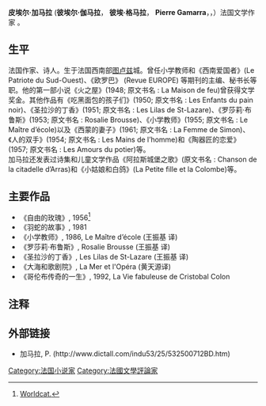 {{Infobox writer <!-- see Template:Infobox writer -->
| 图像     =  Pierre_Gamarra_2008.jpg 
| 图像大小 = 220px
| 图像说明 = 
| 姓名     = 
| 原文名称 = Pierre Gamarra
| 字       = 
| 号       = 
| 笔名     = 
| 原名     = Pierre Albert Gamarra
| 出生     =  {{birth date|df=yes|1919|7|10}}
| 出生地点 = [[法国|法国]][[图卢兹|图卢兹]]
| 逝世     =  {{death date and age|df=yes|2009|5|20|1919|7|10}}
| 逝世地点 = 法国图卢兹
| 居处     =  
| 职业     = [[小说家|小说家]]、[[诗人|诗人]]
| 国籍     = 法国
| 种族     = 
| 公民权   = 
| 教育程度 =  
| 母校     =  
| 创作时期 = 1942年-2009年
| 体裁     = [[小说|小说]], 青少年文学, 诗集
| 主题     = 
| 文学运动 = 
| 代表作   = | 父母     = 
| 配偶     =  <!--{{marriage|姓名|年份}} -->
| 伴侣     = 
| 子女     = 
| 亲属     = 
| 受影响于 = 
| 施影响于 = 
| 奖项     = <!--  {{Awards|award= |year= |title= }} -->
| 官方网   = <!--  {{URL|website}} -->
| 签名     = Pierre_Gamarra_Signature_BW.jpg 
}}
'''皮埃尔·加马拉''' ('''彼埃尔·伽马拉'''， '''彼埃·格马拉'''， '''Pierre Gamarra'''，{{IPA-fr|pjɛʁ gamaˈʁa}}，{{bd|1919年|7月10日|2009年|5月20日|catIdx=Gamarra}}）法国文学作家 。

== 生平 ==
法国作家、诗人。生于法国西南部[[图卢兹|图卢兹]]城。曾任小学教师和《西南爱国者》(Le Patriote du Sud-Ouest)、《欧罗巴》 (Revue EUROPE) 等期刊的主编、秘书长等职。他的第一部小说《火之屋》(1948; 原文书名 : La Maison de feu)曾获得文学奖金。其他作品有《吃黑面包的孩子们》(1950; 原文书名 : Les Enfants du pain noir)、《圣拉沙的丁香》(1951; 原文书名 : Les Lilas de St-Lazare)、《罗莎莉·布鲁斯》(1953; 原文书名 : Rosalie Brousse)、《小学教师》(1955; 原文书名 : Le Maître d’école)以及《西蒙的妻子》(1961; 原文书名 : La Femme de Simon)、《人的双手》(1954; 原文书名 : Les Mains de l’homme)和《陶器匠的恋爱》(1957; 原文书名 : Les Amours du potier)等。<br />加马拉还发表过诗集和儿童文学作品《阿拉斯城堡之歌》(原文书名 : Chanson de la citadelle d’Arras)和《小姑娘和白鸽》(La Petite fille et la Colombe)等。

== 主要作品 ==
*《自由的玫瑰》, 1956<ref>[http://www.worldcat.org/search?q=kw%3A%22Gamarra%2C+Pierre++%22&dblist=638&fq=ln%3Achi&qt=facet_ln%3A Worldcat.]</ref>
*《羽蛇的故事》, 1981
* 《小学教师》, 1986, Le Maître d’école (王振基 译)
* 《罗莎莉·布鲁斯》, Rosalie Brousse (王振基 译)
* 《圣拉沙的丁香》, Les Lilas de St-Lazare (王振基 译)
* 《大海和歌剧院》, La Mer et l'Opéra (黄天源译)
* 《哥伦布传奇的一生》, 1992, La Vie fabuleuse de Cristobal Colon

==注释==
{{reflist}}

== 外部链接 ==
* 加马拉, P. (http://www.dictall.com/indu53/25/532500712BD.htm)  
{{DEFAULTSORT:Gamarra, Pierre}}

[[Category:法国小说家|Category:法国小说家]]
[[Category:法國文學評論家|Category:法國文學評論家]]
